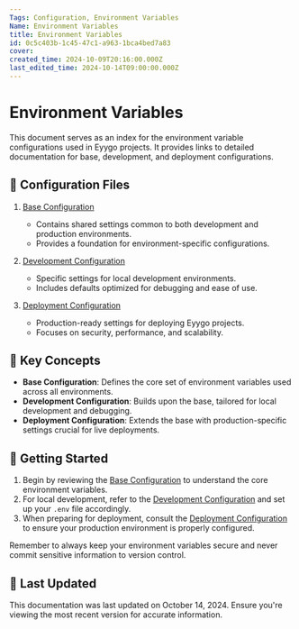 ```yaml
---
Tags: Configuration, Environment Variables
Name: Environment Variables
title: Environment Variables
id: 0c5c403b-1c45-47c1-a963-1bca4bed7a83
cover: 
created_time: 2024-10-09T20:16:00.000Z
last_edited_time: 2024-10-14T09:00:00.000Z
---
```


# Environment Variables

This document serves as an index for the environment variable configurations used in Eyygo projects. It provides links to detailed documentation for base, development, and deployment configurations.

## 📑 Configuration Files

1. [Base Configuration](./Environment%20Variables/Settings.mdx)
   - Contains shared settings common to both development and production environments.
   - Provides a foundation for environment-specific configurations.

2. [Development Configuration](./Environment%20Variables/Development.mdx)
   - Specific settings for local development environments.
   - Includes defaults optimized for debugging and ease of use.

3. [Deployment Configuration](./Environment%20Variables/Production.mdx)
   - Production-ready settings for deploying Eyygo projects.
   - Focuses on security, performance, and scalability.

## 🔑 Key Concepts

- **Base Configuration**: Defines the core set of environment variables used across all environments.
- **Development Configuration**: Builds upon the base, tailored for local development and debugging.
- **Deployment Configuration**: Extends the base with production-specific settings crucial for live deployments.

## 🚀 Getting Started

1. Begin by reviewing the [Base Configuration](./Environment%20Variables/Settings.mdx) to understand the core environment variables.
2. For local development, refer to the [Development Configuration](./Environment%20Variables/Development.mdx) and set up your `.env` file accordingly.
3. When preparing for deployment, consult the [Deployment Configuration](./Environment%20Variables/Production.mdx) to ensure your production environment is properly configured.

Remember to always keep your environment variables secure and never commit sensitive information to version control.

## 📅 Last Updated

This documentation was last updated on October 14, 2024. Ensure you're viewing the most recent version for accurate information.